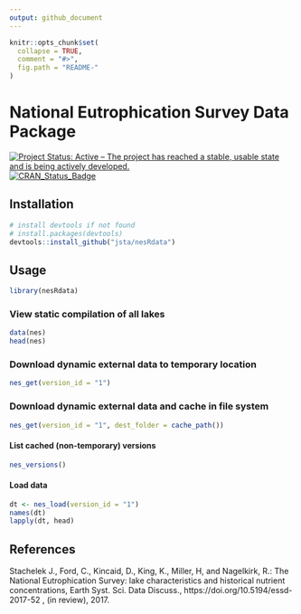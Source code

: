 ```yaml
---
output: github_document
---
```


<!-- README.md is generated from README.Rmd. Please edit that file -->

```r
knitr::opts_chunk$set(
  collapse = TRUE,
  comment = "#>",
  fig.path = "README-"
)
```

# National Eutrophication Survey Data Package

[![Project Status: Active – The project has reached a stable, usable state and is being actively developed.](http://www.repostatus.org/badges/latest/active.svg)](http://www.repostatus.org/#active)
[![CRAN_Status_Badge](http://www.r-pkg.org/badges/version/nesRdata)](https://cran.r-project.org/package=nesRdata)

## Installation

```r
# install devtools if not found
# install.packages(devtools)
devtools::install_github("jsta/nesRdata")
```


## Usage

```r
library(nesRdata)
```

### View static compilation of all lakes

```r
data(nes)
head(nes)
```

### Download dynamic external data to temporary location

```r
nes_get(version_id = "1")
```

### Download dynamic external data and cache in file system

```r
nes_get(version_id = "1", dest_folder = cache_path())
```

#### List cached (non-temporary) versions

```r
nes_versions()
```

#### Load data

```r
dt <- nes_load(version_id = "1")
names(dt)
lapply(dt, head)
```

## References

Stachelek J., Ford, C., Kincaid, D., King, K., Miller, H, and Nagelkirk, R.: The National Eutrophication Survey: lake characteristics and historical nutrient concentrations, Earth Syst. Sci. Data Discuss., https://doi.org/10.5194/essd-2017-52 , (in review), 2017.
